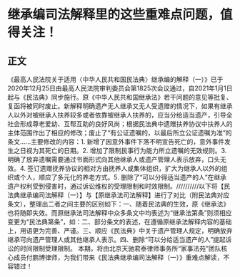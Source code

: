 # 继承编司法解释里的这些重难点问题，值得关注！
## 正文
《最高人民法院关于适用〈中华人民共和国民法典〉继承编的解释（一）》已于2020年12月25日由最高人民法院审判委员会第1825次会议通过，自2021年1月1日起与《民法典》同步施行。原《中华人民共和国继承法》若干问题的意见等批复、复函将被同时废止。新解释明确遗产无人继承又无人受遗赠的情况下，如果有继承人以外对被继承人扶养较多或者依靠被继承人扶养的，应当分给适当遗产，引导全社会形成尊老爱幼、互帮互助的良好风尚；根据民法典中遗赠扶养协议中扶养人的主体范围作出了相应的修改；废止了“有公证遗嘱的，以最后所立公证遗嘱为准”的条文......主要修改的内容：1. 新增了因意外事件下落不明宣告死亡的，意外事件发生之日视为其死亡的日期。2. 增加了限制民事行为能力所立遗嘱的无效规则。3. 明确了放弃遗嘱需要通过书面形式向其他继承人或遗产管理人表示放弃，口头无效。4. 签订遗赠抚养协议的相对方由抚养人或集体组织，扩大为继承人以外的组织或个人，顺应了多元化的养老方式。5. 删除了“可以分得适当遗产的人”在继承遗产权利受到侵害时，通过诉讼维权的受理限制和时效限制。//////////以下将【民法典继承编司法解释（一）】与【原继承法司法解释】进行了对比（附民法典对应条文），整理出二者之间主要的区别如下：一、随着民法典的生效，原《继承法》也将随即失效。而原继承法司法解释中众多条文中均表述为“继承法第条”则须相应变更为“民法典第条”，如：二、部分条文的表述，在遵循原继承法解释内容的基础上，用语更为完善、严谨。三、顺应《民法典》中关于遗产管理人规定，明确放弃继承可向遗产管理人或其他继承人表示。四、删除“可以分给适当遗产的人”提起诉讼的时间限制受理限制。 本期，将由北京天驰君泰律师事务所“家事法苑”团队核心成员付鹏博律师，为我们带来《民法典继承编司法解释（一）》重难点解读，不容错过！
